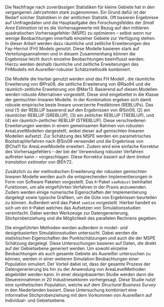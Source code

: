 Die Nachfrage nach zuverlässigen Statistiken für kleine Gebiete hat in den 
vergangenen Jahrzehnten stark zugenommen. Ein Grund dafür ist der Bedarf solcher
Statistiken in der amtlichen Statistik. Oft basieren Ergebnisse auf Umfragedaten
und die Hauptaufgabe des Forschungsfeldes der *Small Area Estimation* ist es die
Vorhersagewerte mit Bezug auf den mittleren quadratischen Vorhersagefehler
(MSPE) zu optimieren -- selbst wenn nur wenige Beobachtungen innerhalb einzelner
Gebiete zur Verfügung stehen. In dieser Arbeit werden dazu räumliche und
zeitliche Erweiterungen des Fay-Herriot (FH) Models genutzt. Diese Modelle 
basieren stark auf Verteilungsannahmen und in diesem Zusammenhang können die 
Ergebnisse leicht durch einzelne Beobachtungen beeinflusst werden. Hierzu werden
deshalb räumliche und zeitliche Erweiterungen des FH\hyp{}Modells mit 
Ausreißer-robuster Schätzmethodik kombiniert.

Die Modelle die hierbei genutzt werden sind das FH Modell \citep{Fay79}, die 
räumliche Erweiterung von @Pra08, die zeitliche Erweiterung von @Rao94 und die 
räumlich-zeitliche Erweiterung von @Mar13. Basierend auf diesen Modellen werden 
robuste Alternativen vorgestellt. Diese sind eingebettet in die Klasse der 
gemischten linearen Modelle. In der Kombination ergeben sich damit robuste 
empirische beste lineare unverzerrte Prediktoren (REBLUPs). Das sind (1) der 
REBLUP basierend auf den Ergebnissen von @Sin09, (2) ein räumlicher 
REBLUP (SREBLUP), (3) ein zeitlicher REBLUP (TREBLUP), und (4) ein 
räumlich-zeitlicher REBLUP (STREBLUP). Diese verschiedenen Erweiterungen werden 
in einem gemeinsamen Rahmen von robusten Area\hyp{}Level\hyp{}Modellen
dargestellt, wobei dieser auf gemischten linearen Modellen aufsetzt. Zur
Schätzung des MSPE werden ein parametrisches Bootstrap\hyp{}Verfahren nach @Sin09
verwendet und die Ergebnisse von @Cha11 für Area\hyp{}Level\hyp{}Modelle erweitert. Zudem
wird eine einfache Korrektur des Vorhersagefehlers -- der bei der Verwendung
robuster Verfahren auftreten kann -- vorgeschlagen. Diese Korrektur basiert auf
dem *limited translation estimator* von @Efr72.

Zusätzlich zu der methodischen Erweiterung der robusten gemischten linearen 
Modelle werden auch die entsprechenden Implementierungen in Form von Software 
Paketen vorgestellt. Das `R`-Paket \linebreak `saeRobust` \citep{War16}
beinhaltet Funktionen, um alle eingeführten Verfahren in der Praxis anzuwenden.
Zudem werden einige numerische Eigenschaften der Implementierung dargelegt sowie
typische Grafiken, um die Güte von Ergebnissen beurteilen zu können. Außerdem
wird das Paket `saeSim` \citep{War15} vorgestellt. Hierbei handelt es sich um
ein `R`-Paket welches das Aufsetzen von Simulationsstudien vereinfacht. Dabei
werden Werkzeuge zur Datengenerierung, Stichprobenziehung und die Möglichkeit
des parallelen Rechnens gegeben.

Die eingeführten Methoden werden außerdem in model- und designbasierten 
Simulationsstudien untersucht. Dabei werden die statistischen Eigenschaften der 
Punktschätzungen und auch die der MSPE Schätzung dargelegt. Diese Untersuchungen
basieren auf Daten, die direkt auf der Gebietsebene generiert werden. Um sowohl
einzelne Beobachtungen als auch gesamte Gebiete als Ausreißer untersuchen zu
können, werden in einer weiteren Simulation Beobachtungen einer Population
simuliert. Der Vorteil dabei ist, dass der gesamte Prozess der Datengenerierung
bis hin zu der Anwendung von Area\hyp{}Level\hyp{}Methoden abgebildet werden
kann. In einer designbasierten Studie werden dann die Steuereinnahmen in 20
Industriesektoren vorhergesagt. Diese Studie nutzt eine synthetischen
Population, welche auf dem *Structural Business Survey* in den Niederlanden
basiert. Diese Untersuchung kombiniert eine informative Stichprobenziehung mit
dem Vorkommen von Ausreißern auf Individual- und Gebietsebene.

